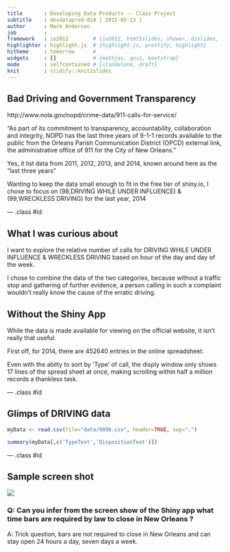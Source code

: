 ```yaml
---
title       : Developing Data Products -- Class Project
subtitle    : devdataprod-014 [ 2015-05-23 ]
author      : Mark Anderson
job         : 
framework   : io2012        # {io2012, html5slides, shower, dzslides, ...}
highlighter : highlight.js  # {highlight.js, prettify, highlight}
hitheme     : tomorrow      # 
widgets     : []            # {mathjax, quiz, bootstrap}
mode        : selfcontained # {standalone, draft}
knit        : slidify::knit2slides
---
```


## Bad Driving and Government Transparency

http://www.nola.gov/nopd/crime-data/911-calls-for-service/

"As part of its commitment to transparency, accountability, collaboration and integrity, NOPD has the last three years of 9-1-1 records available to the public from the Orleans Parish Communication District (OPCD) external link, the administrative office of 911 for the City of New Orleans."


Yes, it list data from 2011, 2012, 2013, and 2014, known around here as the "last three years"


Wanting to keep the data small enough to fit in the free tier of shiny.io, I
chose to focus on (98,DRIVING WHILE UNDER INFLUENCE) & (99,WRECKLESS DRIVING) 
for the last year, 2014

--- .class #id 

## What I was curious about

I want to explore the relative number of calls for DRIVING WHILE UNDER INFLUENCE & WRECKLESS DRIVING  based on hour of the day and day of the week.

I chose to combine the data of the two categories, because without a traffic stop and gathering of further evidence, a person calling in such a complaint wouldn't really know the cause of the erratic driving.



## Without the Shiny App

While the data is made available for viewing on the official website, it
isn't really that useful.

First off, for 2014, there are 452640 entries in the online spreadsheet.

Even with the ablity to sort by 'Type' of call, the disply window only
shows 17 lines of the spread sheet at once, making scrolling within
half a million records a thankless task. 

--- .class #id

## Glimps of DRIVING data

```r
myData <- read.csv(file="data/9898.csv", header=TRUE, sep=",")
```

```r
summary(myData[,c('TypeText','DispositionText')])
```

--- .class #id

## Sample screen shot

![](assets/img/screen_shot.png)


### Q: Can you infer from the screen show of the Shiny app what time bars are required by law to close in New Orleans ?


A: Trick question, bars are not required to close in New Orleans and can stay open 24 hours a day, seven days a week.
